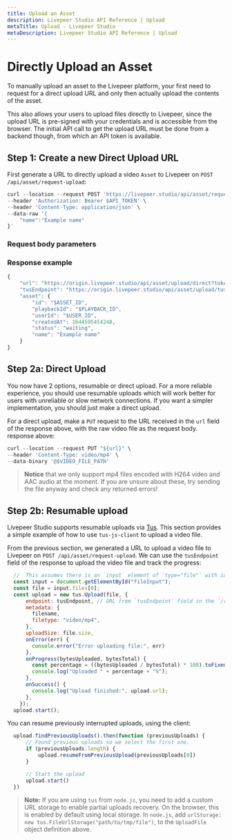 ```yaml
---
title: Upload an Asset
description: Livepeer Studio API Reference | Upload
metaTitle: Upload - Livepeer Studio
metaDescription: Livepeer Studio API Reference | Upload
---
```


# Directly Upload an Asset

To manually upload an asset to the Livepeer platform, your first need to request
for a direct upload URL and only then actually upload the contents of the asset.

This also allows your users to upload files directly to Livepeer, since the
upload URL is pre-signed with your credentials and is accessible from the
browser. The initial API call to get the upload URL must be done from a backend
though, from which an API token is available.

## Step 1: Create a new Direct Upload URL

First generate a URL to directly upload a video `Asset` to Livepeer on
`POST /api/asset/request-upload`:

```jsx
curl --location --request POST 'https://livepeer.studio/api/asset/request-upload' \
--header 'Authorization: Bearer $API_TOKEN' \
--header 'Content-Type: application/json' \
--data-raw '{
    "name":"Example name"
}'
```

### Request body parameters

<!--
<Table
  data={[
    {
      parameter: <code>name</code>,
      type: <code>string</code>,
      description:
        "The name of the `Asset` containing a custom human-readable description or title.",
    },
  ]}
/> -->

### Response example

```jsx
{
    "url": "https://origin.livepeer.studio/api/asset/upload/direct?token=aHR0cHM6Ly9zdG9yYWdlLmdvb2dsZWFwaXMuY29tL2xwLW55Yy12b2QtbW9uc3Rlci9kaXJlY3RVcGxvYWQvNjI3OHQyZWlrY2JqZXUxNC9zb3VyY2U%2F...",
    "tusEndpoint": "https://origin.livepeer.studio/api/asset/upload/tus?token=aHR0cHM6Ly9zdG9yYWdlLmdvb2dsZWFwaXMuY29tL2xwLW55Yy12b2QtbW9uc3Rlci9kaXJlY3RVcGxvYWQvNjI3OHQyZWlrY2JqZXUxNC9zb3VyY2U%2F...",
    "asset": {
        "id": "$ASSET_ID",
        "playbackId": "$PLAYBACK_ID",
        "userId": "$USER_ID",
        "createdAt": 1644595454248,
        "status": "waiting",
        "name": "Example name"
    }
}
```

## Step 2a: Direct Upload

You now have 2 options, resumable or direct upload. For a more reliable experience, you should use resumable uploads which will work better for users with unreliable or slow network connections. If you want a simpler implementation, you should just make a direct upload. 

For a direct upload, make a `PUT` request to the URL received in the `url` field of the response above, with the raw video file as the request body. 
response above:

```jsx
curl --location --request PUT "${url}" \
--header 'Content-Type: video/mp4' \
--data-binary '@$VIDEO_FILE_PATH'
```

> **Notice** that we only support mp4 files encoded with H264 video and AAC audio at the moment. If you are unsure about these, try sending the file anyway and check any
returned errors!

## Step 2b: Resumable upload

Livepeer Studio supports resumable uploads via [Tus](https://tus.io/).
This section provides a simple example of how to use `tus-js-client` to upload a video file.

From the previous section, we generated a URL to upload a video file to Livepeer on `POST /api/asset/request-upload`.
We can use the `tusEndpoint` field of the response to upload the video file and track the progress:

```jsx
  //  This assumes there is an `input` element of `type="file"` with id `fileInput` in the HTML
  const input = document.getElementById("fileInput");
  const file = input.files[0];
  const upload = new tus.Upload(file, {
      endpoint: tusEndpoint, // URL from `tusEndpoint` field in the `/request-upload` response
      metadata: {
        filename,
        filetype: "video/mp4",
      },
      uploadSize: file.size,
      onError(err) {
        console.error("Error uploading file:", err)
      },
      onProgress(bytesUploaded, bytesTotal) {
        const percentage = ((bytesUploaded / bytesTotal) * 100).toFixed(2);
        console.log("Uploaded " + percentage + "%");
      },
      onSuccess() {
        console.log("Upload finished:", upload.url);
      },
    });
  upload.start();
```

You can resume previously interrupted uploads, using the client:

```jsx
  upload.findPreviousUploads().then(function (previousUploads) {
      // Found previous uploads so we select the first one. 
      if (previousUploads.length) {
          upload.resumeFromPreviousUpload(previousUploads[0])
      }

      // Start the upload
      upload.start()
  })
```

> **Note:** If you are using `tus` from `node.js`, you need to add a custom URL storage to enable partial uploads recovery. On the browser, this is enabled by default using local storage. In `node.js`, add `urlStorage: new tus.FileUrlStorage("path/to/tmp/file")`, to the `UploadFile` object definition above.